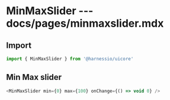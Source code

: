 # MinMaxSlider --- docs/pages/minmaxslider.mdx

## Import

```js
import { MinMaxSlider } from '@harnessio/uicore'
```

## Min Max slider

```js live=true
<MinMaxSlider min={0} max={100} onChange={() => void 0} />
```
